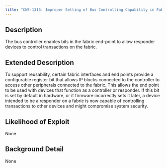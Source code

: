```yaml
---
title: "CWE-1315: Improper Setting of Bus Controlling Capability in Fabric End-point"
---
```


## Description
The bus controller enables bits in the fabric end-point to allow responder devices to control transactions on the fabric.

## Extended Description

To support reusability, certain fabric interfaces and end points provide a configurable register bit that allows IP blocks connected to the controller to access other peripherals connected to the fabric. This allows the end point to be used with devices that function as a controller or responder. If this bit is set by default in hardware, or if firmware incorrectly sets it later, a device intended to be a responder on a fabric is now capable of controlling transactions to other devices and might compromise system security.


## Likelihood of Exploit
None

## Background Detail
None
        